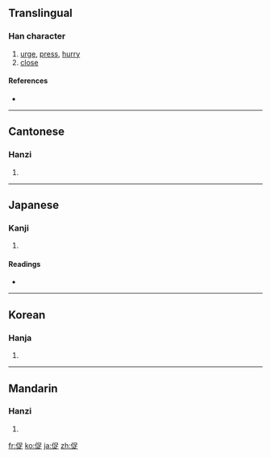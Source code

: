 ==Translingual==

===Han character===
{{Han char|rn=9|rad=人|as=07|sn=9|four=2628<sub>1</sub>|canj=人口卜人 (ORYO)}}

# [[urge]], [[press]], [[hurry]]
# [[close]]

====References====
* {{Han ref|kx=0104.050|dkj=00664|dj=0220.050|hdz=10161.020|uh=4FC3|ud=20419|bh=AB50|bd=43856}}

----

==Cantonese==

===Hanzi===
{{yue-hanzi|jyut=|y=chuk1}}

# {{defn|Cantonese}}

----

==Japanese==

===Kanji===
{{ja-kanji|grade=c|rs=人07}}

# {{defn|Japanese}}

====Readings====
* {{ja-readings|on=[[そく]] (soku)|kun=[[うながす]] (unagasu), [[せまる]] (semaru)}}

----

==Korean==

===Hanja===
{{ko-hanja|hangeul=촉|rv=chok|mr=ch'ok}}

# {{defn|Korean}}

----

==Mandarin==

===Hanzi===
{{cmn-hanzi|pin=[[cù]] ([[cu4]])|wg=ts'u<sup>4</sup>}}

# {{defn|Mandarin}}

[[fr:促]]
[[ko:促]]
[[ja:促]]
[[zh:促]]